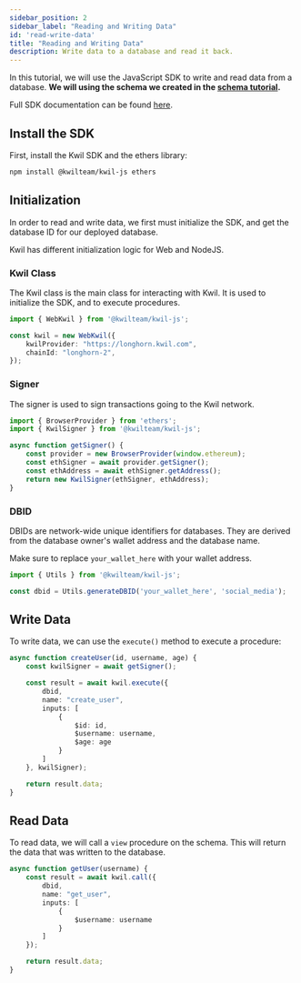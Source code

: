 ```yaml
---
sidebar_position: 2
sidebar_label: "Reading and Writing Data"
id: 'read-write-data'
title: "Reading and Writing Data"
description: Write data to a database and read it back.
---
```


In this tutorial, we will use the JavaScript SDK to write and read data from a database.
**We will using the schema we created in the [schema tutorial](create-a-database).**

Full SDK documentation can be found [here](../sdks/js-ts/overview).

## Install the SDK

First, install the Kwil SDK and the ethers library:

```bash
npm install @kwilteam/kwil-js ethers
```

## Initialization

In order to read and write data, we first must initialize the SDK, and get the database ID for our deployed database.

Kwil has different initialization logic for Web and NodeJS.

### Kwil Class

The Kwil class is the main class for interacting with Kwil. It is used to initialize the SDK, and to execute procedures.

```typescript
import { WebKwil } from '@kwilteam/kwil-js';

const kwil = new WebKwil({
    kwilProvider: "https://longhorn.kwil.com",
    chainId: "longhorn-2",
});
```

### Signer

The signer is used to sign transactions going to the Kwil network.

```typescript
import { BrowserProvider } from 'ethers';
import { KwilSigner } from '@kwilteam/kwil-js';

async function getSigner() {
    const provider = new BrowserProvider(window.ethereum);
    const ethSigner = await provider.getSigner();
    const ethAddress = await ethSigner.getAddress();
    return new KwilSigner(ethSigner, ethAddress);
}
```

### DBID

DBIDs are network-wide unique identifiers for databases.  They are derived from the database owner's wallet address and the database name.

Make sure to replace `your_wallet_here` with your wallet address.

```typescript
import { Utils } from '@kwilteam/kwil-js';

const dbid = Utils.generateDBID('your_wallet_here', 'social_media');
```

## Write Data

To write data, we can use the `execute()` method to execute a procedure:

```typescript
async function createUser(id, username, age) {
    const kwilSigner = await getSigner();

    const result = await kwil.execute({
        dbid,
        name: "create_user",
        inputs: [
            {
                $id: id,
                $username: username,
                $age: age
            }
        ]
    }, kwilSigner);

    return result.data;
}
```

## Read Data

To read data, we will call a `view` procedure on the schema.  This will return the data that was written to the database.

```typescript
async function getUser(username) {
    const result = await kwil.call({
        dbid,
        name: "get_user",
        inputs: [
            {
                $username: username
            }
        ]
    });

    return result.data;
}
```